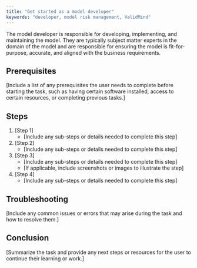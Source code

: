 ```yaml
---
title: "Get started as a model developer"
keywords: "developer, model risk management, ValidMind"
---
```


The model developer is responsible for developing, implementing, and maintaining the model. They are typically subject matter experts in the domain of the model and are responsible for ensuring the model is fit-for-purpose, accurate, and aligned with the business requirements.

## Prerequisites

[Include a list of any prerequisites the user needs to complete before starting the task, such as having certain software installed, access to certain resources, or completing previous tasks.]

## Steps

1. [Step 1]
   - [Include any sub-steps or details needed to complete this step]
2. [Step 2]
   - [Include any sub-steps or details needed to complete this step]
3. [Step 3]
   - [Include any sub-steps or details needed to complete this step]
   - [If applicable, include screenshots or images to illustrate the step]
4. [Step 4]
   - [Include any sub-steps or details needed to complete this step]

## Troubleshooting

[Include any common issues or errors that may arise during the task and how to resolve them.]

## Conclusion

[Summarize the task and provide any next steps or resources for the user to continue their learning or work.]

